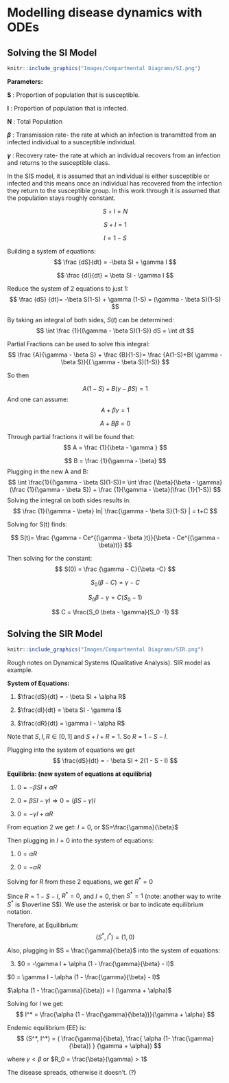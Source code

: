 # Modelling disease dynamics with ODEs

## Solving the SI Model {#sec:SI_model}

```r
knitr::include_graphics("Images/Compartmental Diagrams/SI.png")

```

**Parameters:**

**S** : Proportion of population that is susceptible.

**I** : Proportion of population that is infected.

**N** : Total Population

**$\beta$** : Transmission rate- the rate at which an infection is transmitted from an infected individual to a susceptible individual.

**$\gamma$** : Recovery rate- the rate at which an individual recovers from an infection and returns to the susceptible class.

In the SIS model, it is assumed that an individual is either susceptible or infected and this means once an individual has recovered from the infection they return to the susceptible group. In this work through it is assumed that the population stays roughly constant.

$$
S+I=N
$$

$$
S+I=1
$$

$$
I=1-S
$$

Building a system of equations: $$
\frac {dS}{dt} = -\beta SI + \gamma I
$$

$$
\frac {dI}{dt} = \beta SI - \gamma I
$$

Reduce the system of 2 equations to just 1: $$
\frac {dS} {dt}= -\beta S(1-S) + \gamma (1-S) = (\gamma - \beta S)(1-S)
$$

By taking an integral of both sides, $S(t)$ can be determined: $$
\int \frac {1}{(\gamma - \beta S)(1-S)} dS = \int dt
$$

Partial Fractions can be used to solve this integral: $$
\frac {A}{\gamma - \beta S} + \frac {B}{1-S}= \frac {A(1-S)+B( \gamma - \beta S)}{( \gamma - \beta S)(1-S)}
$$

So then

$$
A(1-S)+B( \gamma - \beta S) = 1
$$ And one can assume: $$
A + \beta \gamma = 1
$$

$$
A + B \beta =0
$$

Through partial fractions it will be found that: $$
A = \frac {1}{\beta - \gamma }
$$

$$
B = \frac {1}{\gamma - \beta}
$$ Plugging in the new A and B: $$
\int \frac{1}{(\gamma - \beta S)(1-S)}= \int \frac {\beta}{\beta - \gamma}(\frac {1}{\gamma - \beta S}) + \frac {1}{\gamma - \beta}(\frac {1}{1-S})
$$ Solving the integral on both sides results in: $$
\frac {1}{\gamma - \beta} ln| \frac{\gamma - \beta S}{1-S} | = t+C
$$

Solving for S(t) finds:

$$
S(t)= \frac {\gamma - Ce^{(\gamma - \beta )t}}{\beta - Ce^{(\gamma - \beta)t}}
$$

Then solving for the constant: $$
S(0) = \frac {\gamma - C}{\beta -C}
$$

$$
S_0(\beta - C) = \gamma -C
$$

$$
S_0 \beta - \gamma = C(S_0 -1)
$$

$$
C = \frac{S_0 \beta - \gamma}{S_0 -1}
$$

## Solving the SIR Model

```r
knitr::include_graphics("Images/Compartmental Diagrams/SIR.png")
```

Rough notes on Dynamical Systems (Qualitative Analysis). SIR model as example.

**System of Equations:**

1.  $\frac{dS}{dt} = - \beta SI + \alpha R$

2.  $\frac{dI}{dt} = \beta SI - \gamma I$

3.  $\frac{dR}{dt} = \gamma I - \alpha R$

Note that $S,I,R \in [0,1]$ and $S + I + R = 1$. So $R = 1 - S - I$.

Plugging into the system of equations we get $$
\frac{dS}{dt} = - \beta SI + 2(1 - S - I)
$$

**Equilibria: (new system of equations at equilibria)**

1.  $0 = -\beta SI + \alpha R$

2.  $0 = \beta SI - \gamma I \Rightarrow 0 = (\beta S - \gamma) I$

3.  $0 = -\gamma I + \alpha R$

From equation 2 we get: $I = 0$, or $S=\frac{\gamma}{\beta}$

Then plugging in $I = 0$ into the system of equations:

1.  $0 = \alpha R$

2.  $0 = -\alpha R$

Solving for $R$ from these 2 equations, we get $R^* = 0$

Since $R = 1 - S - I$, $R^* = 0$, and $I = 0$, then $S^* = 1$ (note: another way to write $S^*$ is $\overline S$). We use the asterisk or bar to indicate equilibrium notation.

Therefore, at Equilibrium: $$
(S^*, I^*) = (1, 0)
$$

Also, plugging in $S = \frac{\gamma}{\beta}$ into the system of equations:

3.  $0 = -\gamma I + \alpha (1 - \frac{\gamma}{\beta} - I)$

$0 = \gamma I - \alpha (1 - \frac{\gamma}{\beta} - I)$

$\alpha (1 - \frac{\gamma}{\beta}) = I (\gamma + \alpha)$

Solving for I we get: $$ 
I^* =  \frac{\alpha (1 - \frac{\gamma}{\beta})}{\gamma + \alpha} 
$$

Endemic equilibrium (EE) is: $$
(S^*, I^*) = ( \frac{\gamma}{\beta}, \frac{ \alpha (1- \frac{\gamma}{\beta}) } {\gamma + \alpha})
$$

where $\gamma < \beta$ or $R_0 = \frac{\beta}{\gamma} > 1$

The disease spreads, otherwise it doesn’t. (?)
